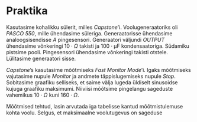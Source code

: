 # Praktika

Kasutasime kohalikku sülerit, milles *Capstone*'i. Voolugeneraatoriks oli *PASCO 550*, mille ühendasime süleriga. Generaatorisse ühendasime analoogsisendisse *A* pingesensori. Generaatori väljundi *OUTPUT* ühendasime võnkeringi $10 \cdot \Omega$ takisti ja $100 \cdot \mathrm{\mu F}$ kondensaatoriga. Südamiku pistsime pooli. Pingesensori ühendasime võnkeringi  takisti otstele. Lülitasime generaatori sisse.

*Capstone*'s kasutasime mõõtmiseks *Fast Monitor Mode*'i. Igaks mõõtmiseks vajutasime nupule *Monitor* ja andmete täppislugemiseks nupule *Stop*. Sobitasime graafiku selliseks, et saime välja lugeda üldiselt sinusoidse kujuga graafiku maksimumi. Niiviisi mõõtsime pingelangu sageduste vahemikus $10 \cdot \Omega$ kuni $160 \cdot \Omega$.

Mõõtmised tehtud, lasin arvutada iga tabelisse kantud mõõtmistulemuse kohta voolu. Selgus, et maksimaalne voolutugevus on sageduse 